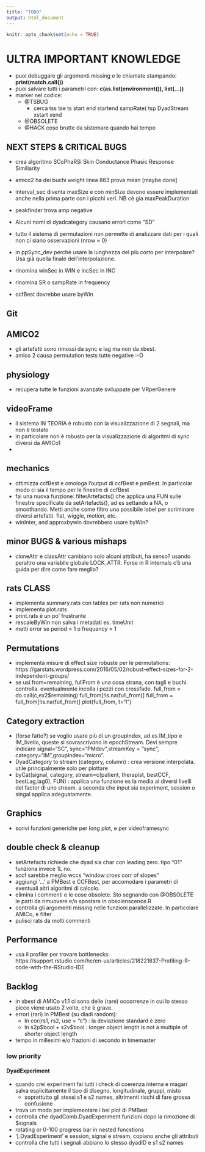 ```yaml
---
title: "TODO"
output: html_document
---
```


```r
knitr::opts_chunk$set(echo = TRUE)
```
# ULTRA IMPORTANT KNOWLEDGE
  * puoi debuggare gli argomenti missing e le chiamate stampando:
  __print(match.call())__
  * puoi salvare tutti i parametri con:
  __c(as.list(environment()), list(...))__
  * marker nel codice:
    * @TSBUG
      * cerca tss tse ts start end startend sampRate( tsp DyadStream xstart xend
    * @OBSOLETE
    * @HACK cose brutte da sistemare quando hai tempo


## NEXT STEPS & CRITICAL BUGS
  * crea algoritmo SCoPhaRSi Skin Conductance Phasic Response Similiarity
    
  * amico2 ha dei buchi weight linea 863 prova mean [maybe done]
  * interval_sec diventa maxSize e con minSize devono essere implementati anche
    nella prima parte con i picchi veri. NB cè gia maxPeakDuration
  * peakfinder trova amp negative
  * Alcuni nomi di dyadcategory causano errori come "SD"
  * tutto il sistema di permutazioni non permette di analizzare dati per i quali non ci siano osservazioni (nrow = 0)
  * in ppSync_dev perchè usare la lunghezza del più corto per interpolare? Usa già
    quella finale dell'interpolazione.
  * rinomina winSec in WIN e incSec in INC
  * rinomina SR o sampRate in frequency
  * ccfBest dovrebbe usare byWin

## Git

## AMICO2
  * gli artefatti sono rimossi da sync e lag ma non da xbest.
  * amico 2 causa permutation tests tutte negative :-O
   
## physiology
  * recupera tutte le funzioni avanzate sviluppate per VRperGenere
  
## videoFrame
  * il sistema  IN TEORIA è robusto con la visualizzazione di 2 segnali, ma non è testato
  * in particolare non è robusto per la visualizzazione di algoritmi di sync diversi da AMICo1
  *
  
## mechanics
  * ottimizza ccfBest e omologa l'output di ccfBest e pmBest. In particolar modo 
    ci sia il tempo per le finestre di ccfBest
  * fai una nuova funzione: filterArtefacts() che applica una FUN sulle finestre specificate da setArtefacts(), ad es settando a NA, o smoothando. Metti anche come filtro una possibile label per scriminare diversi artefatti. flat, wiggle, motion, etc.
  * winInter, and  approxbywin dovrebbero usare byWin?



## minor BUGS & various mishaps
 * cloneAttr e classAttr cambiano solo alcuni attributi, ha senso?
   usando peraltro una variabile globale LOCK_ATTR. 
   Forse in R internals c'è una guida per dire come fare meglio?

## rats CLASS 
  * implementa summary.rats con tables per rats non numerici
  * implementa plot.rats
  * print.rats è un po' frustrante
  * rescaleByWin non salva i metadati es. timeUnit
  * metti error se period = 1 o frequency = 1




## Permutations
  * implementa misure di effect size robuste per le permutations:
    https://garstats.wordpress.com/2016/05/02/robust-effect-sizes-for-2-independent-groups/
  * se usi from=remaining, fullFrom è una cosa strana, con tagli e buchi. controlla.
    eventualmente incolla i pezzi con crossfade.
    full_from = do.call(c,ex2$remaining)
    full_from[!is.na(full_from)]
    full_from = full_from[!is.na(full_from)]
    plot(full_from, t="l")


    
## Category extraction
  * (forse fatto?) se voglio usare più di un groupIndex, ad es IM_tipo e IM_livello, queste si sovrascrivono in epochStream. Devi sempre indicare signal="SC", sync="PMdev",streamKey = "sync", category="IM",groupIndex="micro". 
  * DyadCategory to stream (category, column) : crea versione interpolata. utile principalmente solo per plottare
  * byCat(signal, category, stream=c(patient, therapist, bestCCF, bestLag,lag0), FUN) : applica una funzione es la media ai diversi livelli del factor di uno stream. a seconda che input sia experiment, session o singal applica adeguatamente.


## Graphics 
  * scrivi funzioni generiche per long plot, e per videoframesync

  
## double check & cleanup
  * setArtefacts richiede che dyad sia char con leading zero. tipo "01" funziona invece 1L no.
  * sccf sarebbe meglio wccs "window cross corr of slopes"
  * aggiungi '...' a PMBest e CCFBest, per accomodare i parametri di eventuali altri algoritmi di calcolo.
  * elimina i commenti e le cose obsolete. Sto segnando con @OBSOLETE le parti da rimuovere e/o spostare in obsolenscence.R
  * controlla gli argomenti missing nelle funzioni parallelizzate. In particolare
    AMICo, e filter
  * pulisci rats da molti commenti

    
  
  

## Performance
  * usa il profiler per trovare bottlenecks: https://support.rstudio.com/hc/en-us/articles/218221837-Profiling-R-code-with-the-RStudio-IDE
   


## Backlog
  * in xbest di AMICo v1.1  ci sono delle (rare) occorrenze in cui lo stesso picco viene usato 2 volte, che è grave.
  * errori (rari) in PMBest (su diadi random): 
    * In cor(rs1, rs2, use = "c") : la deviazione standard è zero
    * In s2p\$bool + s2v\$bool :  longer object length is not a multiple of shorter object length
  * tempo in millesimi e/o frazioni di secondo in timemaster



### low priority
#### DyadExperiment
* quando crei experiment fai tutti i check di coerenza interna e magari salva esplicitamente il tipo di disegno, longitudinale, gruppi, misto
  * soprattutto gli stessi s1 e s2 names, altrimenti rischi di fare grossa confusione
* trova un modo per implementare i bei plot di PMBest  
* controlla che dyadComb.DyadExperiment funzioni dopo la rimozione di $signals
* rotating or 0-100 progress bar in nested funcstions
* '[.DyadExperiment' e session, signal e stream, copiano anche gli attributi
* controlla che tutti i segnali abbiano lo stesso dyadID e s1 s2 names
